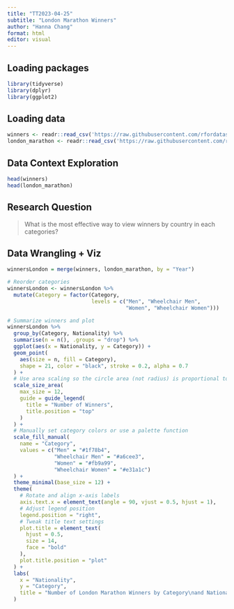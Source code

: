 ```yaml
---
title: "TT2023-04-25"
subtitle: "London Marathon Winners"
author: "Hanna Chang"
format: html
editor: visual
---
```

## Loading packages

```r
library(tidyverse)
library(dplyr)
library(ggplot2)
```

## Loading data

```r
winners <- readr::read_csv('https://raw.githubusercontent.com/rfordatascience/tidytuesday/master/data/2023/2023-04-25/winners.csv')
london_marathon <- readr::read_csv('https://raw.githubusercontent.com/rfordatascience/tidytuesday/master/data/2023/2023-04-25/london_marathon.csv')
```

## Data Context Exploration

```r
head(winners)
head(london_marathon)
```

## Research Question

> What is the most effective way to view winners by country in each categories?

## Data Wrangling + Viz

```r
winnersLondon = merge(winners, london_marathon, by = "Year")

# Reorder categories
winnersLondon <- winnersLondon %>%
  mutate(Category = factor(Category, 
                           levels = c("Men", "Wheelchair Men", 
                                      "Women", "Wheelchair Women")))

# Summarize winners and plot
winnersLondon %>%
  group_by(Category, Nationality) %>%
  summarise(n = n(), .groups = "drop") %>%
  ggplot(aes(x = Nationality, y = Category)) +
  geom_point(
    aes(size = n, fill = Category),
    shape = 21, color = "black", stroke = 0.2, alpha = 0.7
  ) +
  # Use area scaling so the circle area (not radius) is proportional to n
  scale_size_area(
    max_size = 12,
    guide = guide_legend(
      title = "Number of Winners",
      title.position = "top"
    )
  ) +
  # Manually set category colors or use a palette function
  scale_fill_manual(
    name = "Category",
    values = c("Men" = "#1f78b4",
               "Wheelchair Men" = "#a6cee3",
               "Women" = "#fb9a99",
               "Wheelchair Women" = "#e31a1c")
  ) +
  theme_minimal(base_size = 12) +
  theme(
    # Rotate and align x-axis labels
    axis.text.x = element_text(angle = 90, vjust = 0.5, hjust = 1),
    # Adjust legend position
    legend.position = "right",
    # Tweak title text settings
    plot.title = element_text(
      hjust = 0.5, 
      size = 14, 
      face = "bold"
    ),
    plot.title.position = "plot"
  ) +
  labs(
    x = "Nationality",
    y = "Category",
    title = "Number of London Marathon Winners by Category\nand Nationality"
  )
```